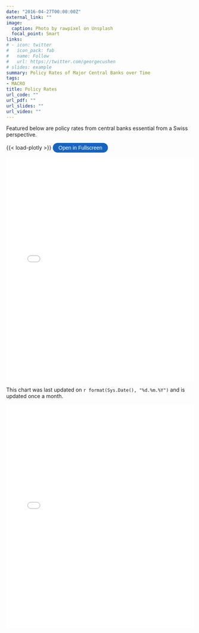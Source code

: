 ```yaml
---
date: "2016-04-27T00:00:00Z"
external_link: ""
image: 
  caption: Photo by rawpixel on Unsplash
  focal_point: Smart
links:
# - icon: twitter
#   icon_pack: fab
#   name: Follow
#   url: https://twitter.com/georgecushen
# slides: example
summary: Policy Rates of Major Central Banks over Time
tags:
- MACRO
title: Policy Rates
url_code: ""
url_pdf: ""
url_slides: ""
url_video: ""
---
```


Featured below are policy rates from central banks essential from a Swiss perspective.



{{< load-plotly >}}
<button onclick="toggleFullscreen('iframe1')" style="font-size: 14px; padding: 5px 15px; border: none; border-radius: 20px; background-color: #1664c0; color: white; cursor: pointer; transition: background-color 0.3s;" onmouseover="this.style.backgroundColor='#0056b3'" onmouseout="this.style.backgroundColor='#007BFF'">Open in Fullscreen</button>

<iframe id="iframe1" src="myplot.html" width="100%" height="600px" frameborder="0"> </iframe>
This chart was last updated on `r format(Sys.Date(), "%d.%m.%Y")` and is updated once a month.




<iframe id="iframe2" src="myplot3.html" width="100%" height="600px" frameborder="0"> </iframe>






